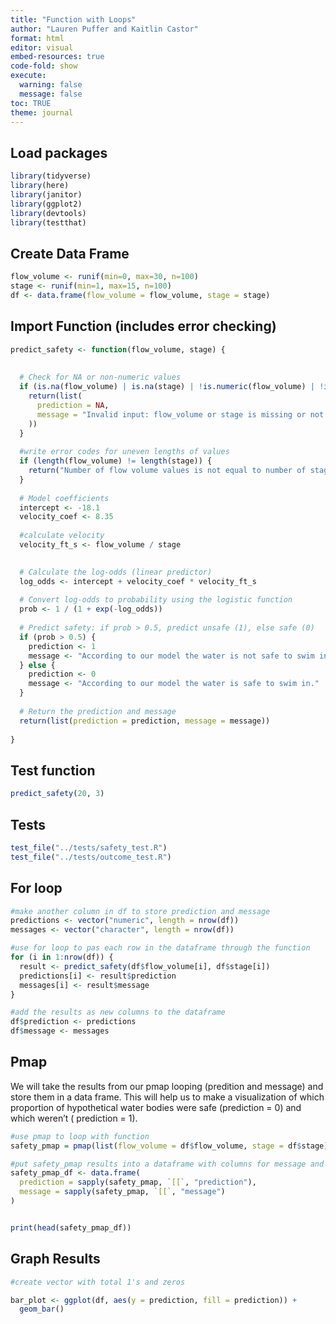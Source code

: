 ```yaml
---
title: "Function with Loops"
author: "Lauren Puffer and Kaitlin Castor"
format: html
editor: visual
embed-resources: true
code-fold: show
execute: 
  warning: false
  message: false
toc: TRUE
theme: journal
---
```


## Load packages

```r
library(tidyverse)
library(here)
library(janitor)
library(ggplot2)
library(devtools)
library(testthat)
```

## Create Data Frame

```r
flow_volume <- runif(min=0, max=30, n=100)
stage <- runif(min=1, max=15, n=100)
df <- data.frame(flow_volume = flow_volume, stage = stage)
```

## Import Function (includes error checking)

```r
predict_safety <- function(flow_volume, stage) {
  
  
  # Check for NA or non-numeric values
  if (is.na(flow_volume) | is.na(stage) | !is.numeric(flow_volume) | !is.numeric(stage)) {
    return(list(
      prediction = NA, 
      message = "Invalid input: flow_volume or stage is missing or not numeric"
    ))
  }
  
  #write error codes for uneven lengths of values
  if (length(flow_volume) != length(stage)) {
    return("Number of flow volume values is not equal to number of stage values.")
  }
  
  # Model coefficients
  intercept <- -18.1
  velocity_coef <- 8.35
  
  #calculate velocity  
  velocity_ft_s <- flow_volume / stage  

  
  # Calculate the log-odds (linear predictor)
  log_odds <- intercept + velocity_coef * velocity_ft_s
  
  # Convert log-odds to probability using the logistic function
  prob <- 1 / (1 + exp(-log_odds))
  
  # Predict safety: if prob > 0.5, predict unsafe (1), else safe (0)
  if (prob > 0.5) {
    prediction <- 1
    message <- "According to our model the water is not safe to swim in."
  } else {
    prediction <- 0
    message <- "According to our model the water is safe to swim in."
  }
  
  # Return the prediction and message
  return(list(prediction = prediction, message = message))
  
}
```

## Test function

```r
predict_safety(20, 3)
```

## Tests

```r
test_file("../tests/safety_test.R")
test_file("../tests/outcome_test.R")
```

## For loop

```r

#make another column in df to store prediction and message
predictions <- vector("numeric", length = nrow(df))
messages <- vector("character", length = nrow(df))

#use for loop to pas each row in the dataframe through the function
for (i in 1:nrow(df)) {
  result <- predict_safety(df$flow_volume[i], df$stage[i])
  predictions[i] <- result$prediction
  messages[i] <- result$message
}

#add the results as new columns to the dataframe
df$prediction <- predictions
df$message <- messages

```

## Pmap

We will take the results from our pmap looping (predition and message) and store them in a data frame. This will help us to make a visualization of which proportion of hypothetical water bodies were safe (prediction = 0) and which weren't ( prediction = 1).

```r
#use pmap to loop with function
safety_pmap = pmap(list(flow_volume = df$flow_volume, stage = df$stage), predict_safety)

#put safety_pmap results into a dataframe with columns for message and precition 
safety_pmap_df <- data.frame(
  prediction = sapply(safety_pmap, `[[`, "prediction"),
  message = sapply(safety_pmap, `[[`, "message")
)


print(head(safety_pmap_df))
```

## Graph Results

```r
#create vector with total 1's and zeros

bar_plot <- ggplot(df, aes(y = prediction, fill = prediction)) + 
  geom_bar()
```
